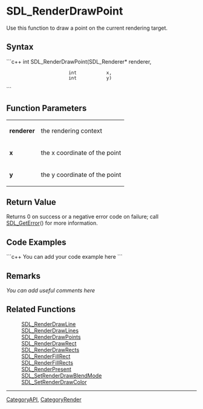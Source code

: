 <!-- pragma section-numbers off -->
<!-- pragma disable-camelcase -->

= SDL_RenderDrawPoint =
Use this function to draw a point on the current rendering target.


== Syntax ==
```c++
int SDL_RenderDrawPoint(SDL_Renderer* renderer,
                        int           x, 
                        int           y)
```

== Function Parameters ==
{|
|'''renderer'''
|the rendering context
|-
|'''x'''
|the x coordinate of the point
|-
|'''y'''
|the y coordinate of the point
|}

== Return Value ==
Returns 0 on success or a negative error code on failure; call [[SDL_GetError]]() for more information.

== Code Examples ==
```c++
You can add your code example here
```

== Remarks ==
''You can add useful comments here''

== Related Functions ==
:[[SDL_RenderDrawLine]]
:[[SDL_RenderDrawLines]]
:[[SDL_RenderDrawPoints]]
:[[SDL_RenderDrawRect]]
:[[SDL_RenderDrawRects]]
:[[SDL_RenderFillRect]]
:[[SDL_RenderFillRects]]
:[[SDL_RenderPresent]]
:[[SDL_SetRenderDrawBlendMode]]
:[[SDL_SetRenderDrawColor]]

----
[[CategoryAPI]], [[CategoryRender]]
